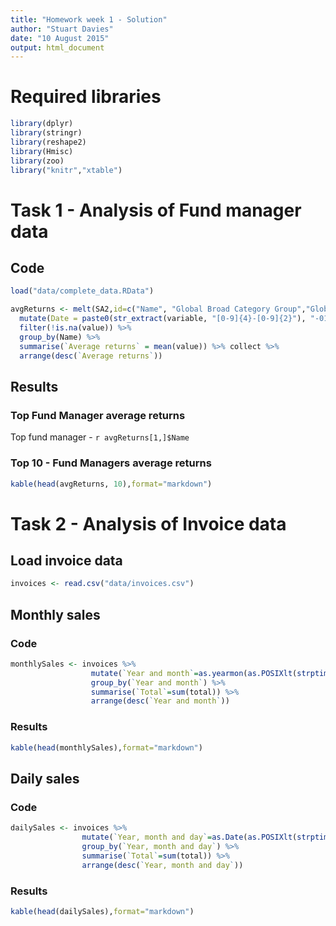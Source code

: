 ```yaml
---
title: "Homework week 1 - Solution"
author: "Stuart Davies"
date: "10 August 2015"
output: html_document
---
```


# Required libraries
```r
library(dplyr)
library(stringr)
library(reshape2)
library(Hmisc)
library(zoo)
library("knitr","xtable")
```

# Task 1 - Analysis of Fund manager data
## Code
```r
load("data/complete_data.RData")

avgReturns <- melt(SA2,id=c("Name", "Global Broad Category Group","Global Category","Morningstar Category", "MPT Benchmark"))  %>% 
  mutate(Date = paste0(str_extract(variable, "[0-9]{4}-[0-9]{2}"), "-01") %>% as.Date) %>% 
  filter(!is.na(value)) %>%
  group_by(Name) %>% 
  summarise(`Average returns` = mean(value)) %>% collect %>% 
  arrange(desc(`Average returns`))
```


## Results
### Top Fund Manager average returns
Top fund manager - `r avgReturns[1,]$Name`

### Top 10 - Fund Managers average returns
```r
kable(head(avgReturns, 10),format="markdown")
```

# Task 2 - Analysis of Invoice data
## Load invoice data
```r
invoices <- read.csv("data/invoices.csv")
```

## Monthly sales
### Code
```r
monthlySales <- invoices %>%
                  mutate(`Year and month`=as.yearmon(as.POSIXlt(strptime(gsub("[A-Z]{4}", "", date), "%a %b %d %H:%M:%S %Y")), "%Y %m")) %>%
                  group_by(`Year and month`) %>% 
                  summarise(`Total`=sum(total)) %>% 
                  arrange(desc(`Year and month`))
```
### Results
```r
kable(head(monthlySales),format="markdown")
```

## Daily sales
### Code
```r
dailySales <- invoices %>%
                mutate(`Year, month and day`=as.Date(as.POSIXlt(strptime(gsub("[A-Z]{4}", "", date), "%a %b %d %H:%M:%S %Y")))) %>%
                group_by(`Year, month and day`) %>% 
                summarise(`Total`=sum(total)) %>% 
                arrange(desc(`Year, month and day`))
```

### Results
```r
kable(head(dailySales),format="markdown")
```

